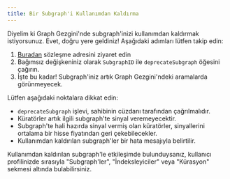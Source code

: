 ```yaml
---
title: Bir Subgraph'i Kullanımdan Kaldırma
---
```


Diyelim ki Graph Gezgini'nde subgraph'inizi kullanımdan kaldırmak istiyorsunuz. Evet, doğru yere geldiniz! Aşağıdaki adımları lütfen takip edin:

1. [Buradan](https://etherscan.io/address/0xadca0dd4729c8ba3acf3e99f3a9f471ef37b6825#writeProxyContract) sözleşme adresini ziyaret edin
2. Bağımsız değişkeniniz olarak `SubgraphID` ile `deprecateSubgraph` öğesini çağırın.
3. İşte bu kadar! Subgraph'iniz artık Graph Gezgini'ndeki aramalarda görünmeyecek.

Lütfen aşağıdaki noktalara dikkat edin:

- `deprecateSubgraph` işlevi, sahibinin cüzdanı tarafından çağrılmalıdır.
- Küratörler artık ilgili subgraph'te sinyal veremeyecektir.
- Subgraph'te hali hazırda sinyal vermiş olan küratörler, sinyallerini ortalama bir hisse fiyatından geri çekebilecekler.
- Kullanımdan kaldırılan subgraph'ler bir hata mesajıyla belirtilir.

Kullanımdan kaldırılan subgraph'le etkileşimde bulunduysanız, kullanıcı profilinizde sırasıyla "Subgraph'ler", "İndeksleyiciler" veya "Kürasyon" sekmesi altında bulabilirsiniz.
